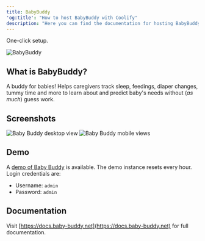 ```yaml
---
title: BabyBuddy
'og:title': "How to host BabyBuddy with Coolify"
description: "Here you can find the documentation for hosting BabyBuddy with Coolify."
---
```


<Check>One-click setup.</Check>

![BabyBuddy](https://raw.githubusercontent.com/babybuddy/babybuddy/master/babybuddy/static_src/logo/icon.png)


## What is BabyBuddy?
A buddy for babies! Helps caregivers track sleep, feedings, diaper changes, tummy time and more to learn about and predict baby's needs without (_as much_) guess work.

## Screenshots
![Baby Buddy desktop view](https://raw.githubusercontent.com/babybuddy/babybuddy/master/screenshot.png)
![Baby Buddy mobile views](https://raw.githubusercontent.com/babybuddy/babybuddy/master/screenshot_mobile.png)

## Demo

A [demo of Baby Buddy](https://demo.baby-buddy.net) is available. The demo instance
resets every hour. Login credentials are:

- Username: `admin`
- Password: `admin`


## Documentation

Visit [https://docs.baby-buddy.net](https://docs.baby-buddy.net) for full documentation.